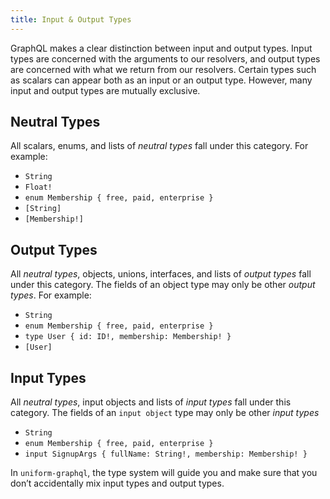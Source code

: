 ```yaml
---
title: Input & Output Types
---
```


<!-- TODO: break the text blocks and make them more readable -->
<!-- TODO: codeblock all technical terms -->

GraphQL makes a clear distinction between input and output types. Input types are concerned with the arguments to our resolvers, and output types are concerned with what we return from our resolvers. Certain types such as scalars can appear both as an input or an output type. However, many input and output types are mutually exclusive.

## Neutral Types

All scalars, enums, and lists of _neutral types_ fall under this category. For example:

- `String`
- `Float!`
- `enum Membership { free, paid, enterprise }`
- `[String]`
- `[Membership!]`

## Output Types

All _neutral types_, objects, unions, interfaces, and lists of _output types_ fall under this category. The fields of an object type may only be other _output types_. For example:

- `String`
- `enum Membership { free, paid, enterprise }`
- `type User { id: ID!, membership: Membership! }`
- `[User]`

## Input Types

All _neutral types_, input objects and lists of _input types_ fall under this category. The fields of an `input object` type may only be other _input types_

- `String`
- `enum Membership { free, paid, enterprise }`
- `input SignupArgs { fullName: String!, membership: Membership! }`

In `uniform-graphql`, the type system will guide you and make sure that you don’t accidentally mix input types and output types.
